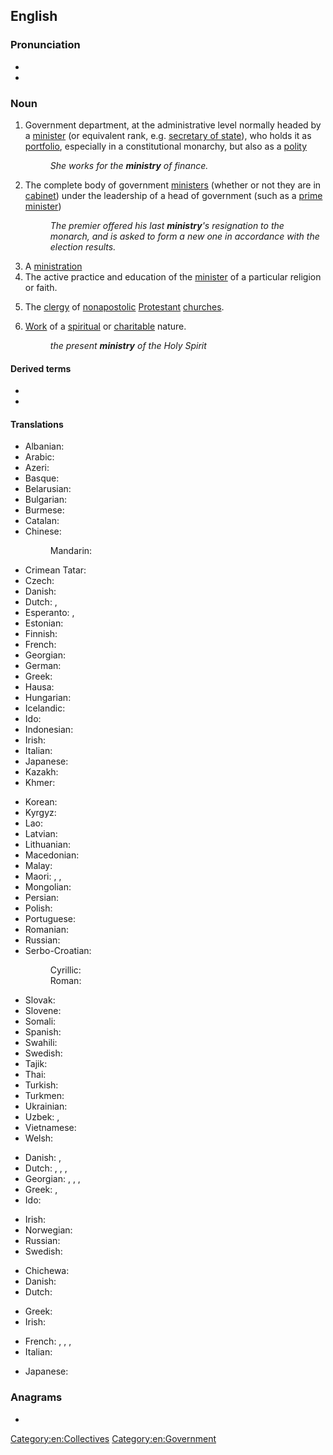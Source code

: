 ==English==

===Pronunciation===
* {{IPA|/ˈmɪnɪstɹi/|lang=en}}
* {{hyphenation|mi|nis|try|lang=en}}

===Noun===
{{wikipedia}}
{{en-noun|ministries}}

# Government department, at the administrative level normally headed by a [[minister]] (or equivalent rank, e.g. [[secretary of state]]), who holds it as [[portfolio]], especially in a constitutional monarchy, but also as a [[polity]]
#: ''She works for the '''ministry''' of finance.''
# The complete body of government [[minister]]s (whether or not they are in [[cabinet]]) under the leadership of a head of government (such as a [[prime minister]])
#: ''The premier offered his last '''ministry''''s resignation to the monarch, and is asked to form a new one in accordance with the election results.''
# A [[ministration]]
# The active practice and education of the [[minister]] of a particular religion or faith.
# {{lb|en|Christianity}} The [[clergy]] of [[nonapostolic]] [[Protestant]] [[church]]es.
# {{lb|en|Christianity}} [[work|Work]] of a [[spiritual]] or [[charitable]] nature.
#: ''the present '''ministry''' of the Holy Spirit''

====Derived terms====
* {{l|en|bus ministry}}
* {{l|en|ministerial}}

====Translations====
{{trans-top|government department}}
* Albanian: {{t+|sq|ministri|m}}
* Arabic: {{t|ar|وِزَارَة|f}}
* Azeri: {{t|az|nazirlik}}
* Basque: {{t|eu|ministerioa}}
* Belarusian: {{t|be|міністэ́рства|n}}
* Bulgarian: {{t|bg|министерство|m}}
* Burmese: {{t+|my|ဝန်ကြီးဌာန}}
* Catalan: {{t|ca|ministeri|m}}
* Chinese:
*: Mandarin: {{t+|cmn|部|tr=bù}}
* Crimean Tatar: {{t|crh|nazirlik}}
* Czech: {{t+|cs|ministerstvo|n}}
* Danish: {{t|da|ministerium|n}}
* Dutch: {{t+|nl|ministerie|n}}, {{t+|nl|departement|n}}
* Esperanto: {{t|eo|ministerio}}, {{t|eo|ministrejo}}
* Estonian: {{t|et|ministeerium}}
* Finnish: {{t+|fi|ministeriö}}
* French: {{t+|fr|ministère|m}}
* Georgian: {{t|ka|სამინისტრო}}
* German: {{t+|de|Ministerium|n}}
* Greek: {{t+|el|υπουργείο|n}}
* Hausa: {{t|ha|ma'aikataa}}
* Hungarian: {{t+|hu|minisztérium}}
* Icelandic: {{t|is|klerkdómur|n}}
* Ido: {{t+|io|ministerio}}
* Indonesian: {{t+|id|kementerian}}
* Irish: {{t|ga|aireacht|f}}
* Italian: {{t+|it|ministero}}
* Japanese: {{t+|ja|省|tr=しょう, shō}}
* Kazakh: {{t|kk|министрлік}}
* Khmer: {{t-needed|km}}
{{trans-mid}}
* Korean: {{t+|ko|부}}
* Kyrgyz: {{t|ky|министерство}}
* Lao: {{t+|lo|ກະຊວງ}}
* Latvian: {{t|lv|ministrija|f}}
* Lithuanian: {{t+|lt|ministras|m}}
* Macedonian: {{t|mk|министерство|n}}
* Malay: {{t|ms|kementerian}}
* Maori: {{t|mi|tari}}, {{t|mi|minitatanga}}, {{t|mi|manatū}}
* Mongolian: {{t+|mn|санваартан}}
* Persian: {{t+|fa|وزارت|tr=vezârat}}
* Polish: {{t+|pl|ministerstwo|n}}
* Portuguese: {{t+|pt|ministério|m}}
* Romanian: {{t+|ro|minister|m}}
* Russian: {{t+|ru|министе́рство|n}}
* Serbo-Croatian:
*: Cyrillic: {{t|sh|министа̀рство|n}}
*: Roman: {{t+|sh|ministàrstvo|n}}
* Slovak: {{t|sk|ministerstvo|n}}
* Slovene: {{t+|sl|ministrstvo|n}}
* Somali: {{t|so|wasaarad}}
* Spanish: {{t+|es|ministerio|m}}
* Swahili: {{t+|sw|wizara}}
* Swedish: {{t+|sv|ministär}}
* Tajik: {{t+|tg|вазорат}}
* Thai: {{t+|th|กระทรวง}}
* Turkish: {{t+|tr|bakanlık}}
* Turkmen: {{t|tk|ministrlik}}
* Ukrainian: {{t|uk|міністерство|m}}
* Uzbek: {{t+|uz|vazirlik}}, {{t+|uz|ministrlik}}
* Vietnamese: {{t+|vi|bộ}}
* Welsh: {{t+|cy|gweinidogaeth|m}}
{{trans-bottom}}

{{trans-top|complete body of government ministers}}
* Danish: {{t+|da|regering|c}}, {{t|da|kabinet|n}}
* Dutch: {{t+|nl|ministerie|n}}, {{t+|nl|kabinet|n}}, {{t+|nl|regering}}, {{t+|nl|gouvernement|n}}
* Georgian: {{t|ka|მინისტრთა კაბინეტი}}, {{t|ka|კაბინეტი}}, {{t|ka|მთავრობა}}, {{t|ka|ხელისუფლება}}
* Greek: {{t+|el|υπουργικό συμβούλιο|n}}, {{t+|el|κυβέρνηση|f}}
* Ido: {{t+|io|ministraro}}
{{trans-mid}}
* Irish: {{t-check|ga|aireacht|f}}
* Norwegian: {{t|no|Kabinett}}
* Russian: {{t+|ru|министе́рство|n}}
* Swedish: {{t|sv|Ministär}}
{{trans-bottom}}

{{trans-see|ministration}}

{{trans-top|practice and education of the minister of a particular religion}}
* Chichewa: {{t|ny|ubusa}}
* Danish: {{t|da|præsteembede|n}}
* Dutch: {{t|nl|[[bediening]] van de eredienst}}
{{trans-mid}}
* Greek: {{t+|el|ιερατείο|n}}
* Irish: {{t|ga|ministreacht|f}}
{{trans-bottom}}

{{ttbc-top}}
* French: {{t+check|fr|ministère|m}}, {{t-check|fr|ministère du culte|m}}, {{t+check|fr|cabinet|m}}, {{t+check|fr|gouvernement|m}}
* Italian: {{t+check|it|ministero|m}}
{{trans-mid}}
* Japanese: {{t+check|ja|部|tr=bu}}
{{trans-bottom}}

===Anagrams===
* {{anagrams|en|myristin}}

[[Category:en:Collectives]]
[[Category:en:Government]]
